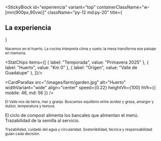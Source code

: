 
<StickyBlock
  id="experiencia"
  variant="top"
  containerClassName="w-[min(900px,90vw)]"
  className="py-12 md:py-20"
  title={<Reveal preset="up"><h2 className="text-2xl md:text-4xl font-semibold">La experiencia</h2></Reveal>}
>
  <Sub id="origen" preset="blur-up">
    Nacemos en el huerto. La cocina interpreta clima y suelo; la mesa transforma ese paisaje en memoria.
  </Sub>

  <StatChips items={[
    { label: "Temporada", value: "Primavera 2025" },
    { label: "Huerto", value: "Km 0" },
    { label: "Origen", value: "Valle de Guadalupe" },
  ]}/>

  <CardParallax
    src="/images/farm/garden.jpg"
    alt="Huerto"
    widthVariant="wide"
    align="center"
    speed={0.22}
    heightVh={100}
    hVh={{ mobile: 46, md: 56 }}
  />

  <Sub id="equilibrio" preset="up">
    El Valle nos da tierra, mar y granja. Buscamos equilibrio entre acidez y grasa, amargor y dulzor, temperatura y textura.
  </Sub>

  <FieldNote>El ciclo de compost alimenta los bancales que alimentan el menú. Trazabilidad de la semilla al servicio.</FieldNote>

  <Sub id="valores" preset="fade">
    Trazabilidad, cuidado del agua y circularidad. Sostenibilidad, técnica y responsabilidad guían cada decisión.
  </Sub>
</StickyBlock>